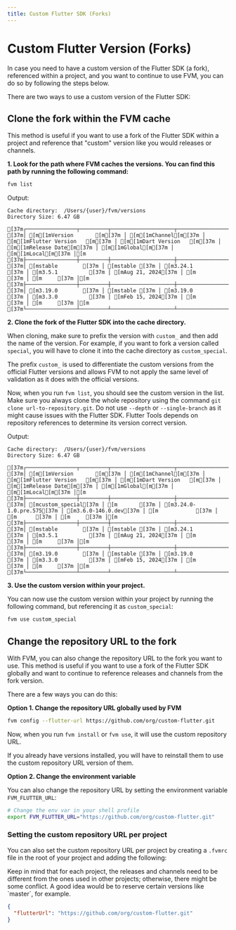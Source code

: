 ```yaml
---
title: Custom Flutter SDK (Forks)
---
```



# Custom Flutter Version (Forks)

In case you need to have a custom version of the Flutter SDK (a fork), referenced within a project, and you want to continue to use FVM, you can do so by following the steps below.

There are two ways to use a custom version of the Flutter SDK:

## **Clone the fork within the FVM cache**

This method is useful if you want to use a fork of the Flutter SDK within a project and reference that "custom" version like you would releases or channels.

**1. Look for the path where FVM caches the versions. You can find this path by running the following command:**

```bash
fvm list
```

Output:
```ansi terminal
Cache directory:  /Users/{user}/fvm/versions
Directory Size: 6.47 GB

[37m┌────────────────┬─────────┬────────────────────┬─────────────────┬──────────────┬────────┬───────┐[m
[37m│ [m[1mVersion       [m[37m │ [m[1mChannel[m[37m │ [m[1mFlutter Version   [m[37m │ [m[1mDart Version   [m[37m │ [m[1mRelease Date[m[37m │ [m[1mGlobal[m[37m │ [m[1mLocal[m[37m │[m
[37m├────────────────┼─────────┼────────────────────┼─────────────────┼──────────────┼────────┼───────┤[m
[37m│ [mstable        [37m │ [mstable [37m │ [m3.24.1            [37m │ [m3.5.1          [37m │ [mAug 21, 2024[37m │ [m      [37m │ [m     [37m │[m
[37m├────────────────┼─────────┼────────────────────┼─────────────────┼──────────────┼────────┼───────┤[m
[37m│ [m3.19.0        [37m │ [mstable [37m │ [m3.19.0            [37m │ [m3.3.0          [37m │ [mFeb 15, 2024[37m │ [m      [37m │ [m     [37m │[m
[37m└────────────────┴─────────┴────────────────────┴─────────────────┴──────────────┴────────┴───────┘[m
```
**2. Clone the fork of the Flutter SDK into the cache directory.**

When cloning, make sure to prefix the version with `custom_` and then add the name of the version. For example, if you want to fork a version called `special`, you will have to clone it into the cache directory as `custom_special`.

The prefix `custom_` is used to differentiate the custom versions from the official Flutter versions and allows FVM to not apply the same level of validation as it does with the official versions.

Now, when you run `fvm list`, you should see the custom version in the list.
<Callout type="warning">
Make sure you always clone the whole repository using the command `git clone url-to-repository.git`.
Do not use `--depth` or `--single-branch` as it might cause issues with the Flutter SDK.
Flutter Tools depends on repository references to determine its version correct version.
</Callout>

Output:

```ansi
Cache directory:  /Users/{user}/fvm/versions
Directory Size: 6.47 GB

[37m┌────────────────┬─────────┬────────────────────┬─────────────────┬──────────────┬────────┬───────┐[m
[37m│ [m[1mVersion       [m[37m │ [m[1mChannel[m[37m │ [m[1mFlutter Version   [m[37m │ [m[1mDart Version   [m[37m │ [m[1mRelease Date[m[37m │ [m[1mGlobal[m[37m │ [m[1mLocal[m[37m │[m
[37m├────────────────┼─────────┼────────────────────┼─────────────────┼──────────────┼────────┼───────┤[m
[37m│ [mcustom_special[37m │ [m       [37m │ [m3.24.0-1.0.pre.575[37m │ [m3.6.0-146.0.dev[37m │ [m            [37m │ [m      [37m │ [m     [37m │[m
[37m├────────────────┼─────────┼────────────────────┼─────────────────┼──────────────┼────────┼───────┤[m
[37m│ [mstable        [37m │ [mstable [37m │ [m3.24.1            [37m │ [m3.5.1          [37m │ [mAug 21, 2024[37m │ [m      [37m │ [m     [37m │[m
[37m├────────────────┼─────────┼────────────────────┼─────────────────┼──────────────┼────────┼───────┤[m
[37m│ [m3.19.0        [37m │ [mstable [37m │ [m3.19.0            [37m │ [m3.3.0          [37m │ [mFeb 15, 2024[37m │ [m      [37m │ [m     [37m │[m
[37m└────────────────┴─────────┴────────────────────┴─────────────────┴──────────────┴────────┴───────┘[m
```
**3. Use the custom version within your project.**

You can now use the custom version within your project by running the following command, but referencing it as `custom_special`:

```bash
fvm use custom_special
```

## **Change the repository URL to the fork**

With FVM, you can also change the repository URL to the fork you want to use. This method is useful if you want to use a fork of the Flutter SDK globally and want to continue to reference releases and channels from the fork version.

There are a few ways you can do this:

**Option 1. Change the repository URL globally used by FVM**
```bash
fvm config --flutter-url https://github.com/org/custom-flutter.git
```

Now, when you run `fvm install` or `fvm use`, it will use the custom repository URL.

<Callout type="info">
If you already have versions installed, you will have to reinstall them to use the custom repository URL version of them.
</Callout>

**Option 2. Change the environment variable**

You can also change the repository URL by setting the environment variable `FVM_FLUTTER_URL`:

```bash
# Change the env var in your shell profile
export FVM_FLUTTER_URL="https://github.com/org/custom-flutter.git"
```
### **Setting the custom repository URL per project**

You can also set the custom repository URL per project by creating a `.fvmrc` file in the root of your project and adding the following:

<Callout type="warning">
Keep in mind that for each project, the releases and channels need to be different from the ones used in other projects; otherwise, there might be some conflict. A good idea would be to reserve certain versions like `master`, for example.
</Callout>

```json filename=".fvmrc"
{
  "flutterUrl": "https://github.com/org/custom-flutter.git"
}
```
